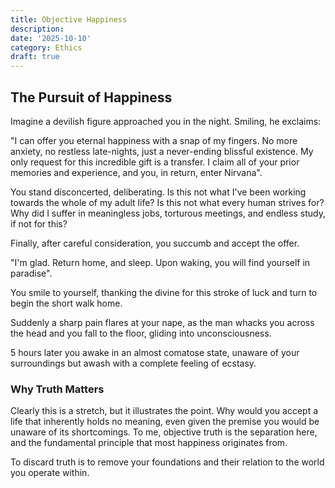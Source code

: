 ```yaml
---
title: Objective Happiness
description:
date: '2025-10-10'
category: Ethics
draft: true
---
```


## The Pursuit of Happiness

Imagine a devilish figure approached you in the night. Smiling, he exclaims:

"I can offer you eternal happiness with a snap of my fingers. No more anxiety, no restless late-nights, just a
never-ending blissful existence. My only request for this incredible gift is a transfer. I claim all of your prior
memories and experience, and you, in return, enter Nirvana".

You stand disconcerted, deliberating. Is this not what I've been working towards the whole of my adult life? Is this
not what every human strives for? Why did I suffer in meaningless jobs, torturous meetings, and endless study, if not
for this?

Finally, after careful consideration, you succumb and accept the offer.

"I'm glad. Return home, and sleep. Upon waking, you will find yourself in paradise".

You smile to yourself, thanking the divine for this stroke of luck and turn to begin the short walk home.

Suddenly a sharp pain flares at your nape, as the man whacks you across the head and you fall to the floor, gliding into unconsciousness.

5 hours later you awake in an almost comatose state, unaware of your surroundings but awash with a complete feeling of ecstasy.

### Why Truth Matters

Clearly this is a stretch, but it illustrates the point. Why would you accept a life that inherently holds no meaning,
even given the premise you would be unaware of its shortcomings. To me, objective truth is the separation here, and the
fundamental principle that most happiness originates from.

To discard truth is to remove your foundations and their relation to the world you operate within.


